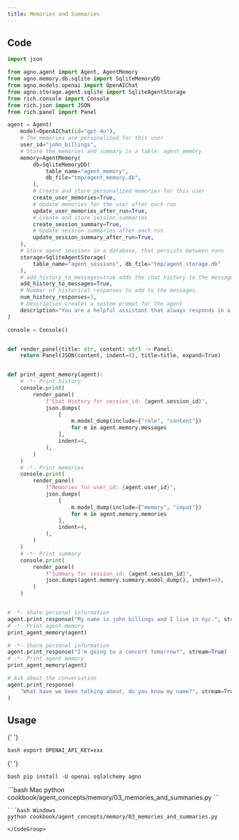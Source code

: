 ```yaml
---
title: Memories and Summaries
---
```


## Code

```python cookbook/agent_concepts/memory/03_memories_and_summaries.py
import json

from agno.agent import Agent, AgentMemory
from agno.memory.db.sqlite import SqliteMemoryDb
from agno.models.openai import OpenAIChat
from agno.storage.agent.sqlite import SqliteAgentStorage
from rich.console import Console
from rich.json import JSON
from rich.panel import Panel

agent = Agent(
    model=OpenAIChat(id="gpt-4o"),
    # The memories are personalized for this user
    user_id="john_billings",
    # Store the memories and summary in a table: agent_memory
    memory=AgentMemory(
        db=SqliteMemoryDb(
            table_name="agent_memory",
            db_file="tmp/agent_memory.db",
        ),
        # Create and store personalized memories for this user
        create_user_memories=True,
        # Update memories for the user after each run
        update_user_memories_after_run=True,
        # Create and store session summaries
        create_session_summary=True,
        # Update session summaries after each run
        update_session_summary_after_run=True,
    ),
    # Store agent sessions in a database, that persists between runs
    storage=SqliteAgentStorage(
        table_name="agent_sessions", db_file="tmp/agent_storage.db"
    ),
    # add_history_to_messages=true adds the chat history to the messages sent to the Model.
    add_history_to_messages=True,
    # Number of historical responses to add to the messages.
    num_history_responses=3,
    # Description creates a system prompt for the agent
    description="You are a helpful assistant that always responds in a polite, upbeat and positive manner.",
)

console = Console()


def render_panel(title: str, content: str) -> Panel:
    return Panel(JSON(content, indent=4), title=title, expand=True)


def print_agent_memory(agent):
    # -*- Print history
    console.print(
        render_panel(
            f"Chat History for session_id: {agent.session_id}",
            json.dumps(
                [
                    m.model_dump(include={"role", "content"})
                    for m in agent.memory.messages
                ],
                indent=4,
            ),
        )
    )
    # -*- Print memories
    console.print(
        render_panel(
            f"Memories for user_id: {agent.user_id}",
            json.dumps(
                [
                    m.model_dump(include={"memory", "input"})
                    for m in agent.memory.memories
                ],
                indent=4,
            ),
        )
    )
    # -*- Print summary
    console.print(
        render_panel(
            f"Summary for session_id: {agent.session_id}",
            json.dumps(agent.memory.summary.model_dump(), indent=4),
        )
    )


# -*- Share personal information
agent.print_response("My name is john billings and I live in nyc.", stream=True)
# -*- Print agent memory
print_agent_memory(agent)

# -*- Share personal information
agent.print_response("I'm going to a concert tomorrow?", stream=True)
# -*- Print agent memory
print_agent_memory(agent)

# Ask about the conversation
agent.print_response(
    "What have we been talking about, do you know my name?", stream=True
)
```

## Usage

<Steps>
  <Snippet file="create-venv-step.mdx" />

{' '}

<Step title="Set your API key">```bash export OPENAI_API_KEY=xxx ```</Step>

{' '}

<Step title="Install libraries">```bash pip install -U openai sqlalchemy agno ```</Step>

  <Step title="Run Agent">
    <CodeGroup>
    ```bash Mac
    python cookbook/agent_concepts/memory/03_memories_and_summaries.py
    ```

    ```bash Windows
    python cookbook/agent_concepts/memory/03_memories_and_summaries.py
    ```
    </CodeGroup>

  </Step>
</Steps>
